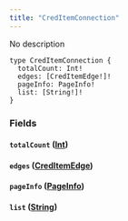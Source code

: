 ```yaml
---
title: "CredItemConnection"
---
```


No description

```
type CredItemConnection {
  totalCount: Int!
  edges: [CredItemEdge!]!
  pageInfo: PageInfo!
  list: [String!]!
}

```

### Fields[](#fields "Direct link to heading")

#### `totalCount` ([Int](/developer/graphql-api/references/scalars/int))[](#totalcount-int "Direct link to heading")

#### `edges` ([CredItemEdge](/developer/graphql-api/references/objects/cred-item-edge))[](#edges-creditemedge "Direct link to heading")

#### `pageInfo` ([PageInfo](/developer/graphql-api/references/objects/page-info))[](#pageinfo-pageinfo "Direct link to heading")

#### `list` ([String](/developer/graphql-api/references/scalars/string))[](#list-string "Direct link to heading")